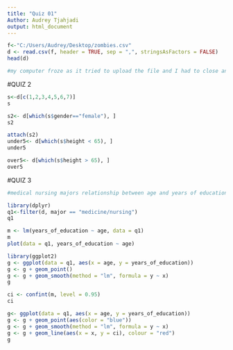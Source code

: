 ```yaml
---
title: "Quiz 01"
Author: Audrey Tjahjadi
output: html_document
---
```


```r
f<-"C:/Users/Audrey/Desktop/zombies.csv"
d <- read.csv(f, header = TRUE, sep = ",", stringsAsFactors = FALSE)
head(d)

#my computer froze as it tried to upload the file and I had to close and reopen RStudio
```

#QUIZ 2
```r
s<-d[c(1,2,3,4,5,6,7)]
s
```

```r
s2<- d[which(s$gender=="female"), ]
s2
```

```r
attach(s2)
under5<- d[which(s$height < 65), ]
under5
```

```r
over5<- d[which(s$height > 65), ]
over5
```
#QUIZ 3
```r
#medical nursing majors relationship between age and years of education, scatter plot, with regression line with 95% confidence, color the points so males are pink and females are blue

library(dplyr)
q1<-filter(d, major == "medicine/nursing")
q1
```

```r
m <- lm(years_of_education ~ age, data = q1)
m
plot(data = q1, years_of_education ~ age)
```
```r
library(ggplot2)
g <- ggplot(data = q1, aes(x = age, y = years_of_education))
g <- g + geom_point()
g <- g + geom_smooth(method = "lm", formula = y ~ x)
g
```

```r
ci <- confint(m, level = 0.95)
ci
```

```r
g<- ggplot(data = q1, aes(x = age, y = years_of_education))
g <- g + geom_point(aes(color = "blue"))
g <- g + geom_smooth(method = "lm", formula = y ~ x)
g <- g + geom_line(aes(x = x, y = ci), colour = "red")
g
```
